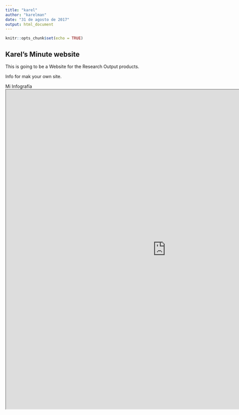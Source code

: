 ```yaml
---
title: "karel"
author: "karelman"
date: "31 de agosto de 2017"
output: html_document
---
```


```r
knitr::opts_chunk$set(echo = TRUE)
```

## Karel's Minute website


This is going to be a Website for the Research Output products.

Info for mak your own site.

Mi Infografía 
<iframe align = "center" width = "1000" height = "1000" src="https://infogram.com/drones-cati-1gew2vkq7ry8mnj"/>

